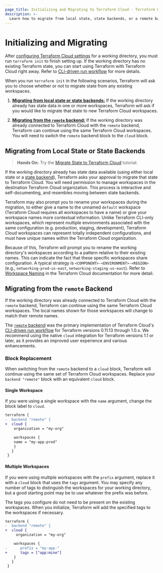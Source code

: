 ```yaml
---
page_title: Initializing and Migrating to Terraform Cloud - Terraform CLI
description: >-
  Learn how to migrate from local state, state backends, or a remote backend to Terraform Cloud with the Terraform CLI.
---
```


# Initializing and Migrating

After [configuring Terraform Cloud settings](/terraform/cli/cloud/settings) for a working directory, you must run `terraform init` to finish setting up. If the working directory has no existing Terraform state, you can start using Terraform with Terraform Cloud right away. Refer to [CLI-driven run workflow](/terraform/cloud-docs/run/cli) for more details.

When you run `terraform init` in the following scenarios, Terraform will ask you to choose whether or not to migrate state from any existing workspaces.

1. [**Migrating from local state or state backends:**](#migrating-from-local-state-or-state-backends) If the working directory already has state data in one or more workspaces, Terraform will ask if you would like to migrate that state to new Terraform Cloud workspaces.

1. [**Migrating from the `remote` backend:**](#migrating-from-the-remote-backend) If the working directory was already connected to Terraform Cloud with the `remote` backend, Terraform can continue using the same Terraform Cloud workspaces. You will need to switch the `remote` backend block to the `cloud` block.

## Migrating from Local State or State Backends

> **Hands On:** Try the [Migrate State to Terraform Cloud](/terraform/tutorials/cloud/cloud-migrate) tutorial.

If the working directory already has state data available (using either local state or a [state
backend](/terraform/language/settings/backends/configuration)), Terraform asks your approval to migrate
that state to Terraform Cloud. You will need permission to manage workspaces in the destination Terraform Cloud organization. This process is interactive and self-documenting, and resembles
moving between state backends.

Terraform may also prompt you to rename your workspaces during the migration, to either give a name to
the unnamed `default` workspace (Terraform Cloud requires all workspaces to have a name) or give
your workspace names more contextual information. Unlike Terraform CLI-only workspaces, which represent
multiple environments associated with the same configuration (e.g. production, staging, development),
Terraform Cloud workspaces can represent totally independent configurations, and must have unique names within the Terraform Cloud organization.

Because of this, Terraform will prompt you to rename the working directory's workspaces
according to a pattern relative to their existing names. This can indicate the fact that these specific workspaces share configuration. A typical strategy is
`<COMPONENT>-<ENVIRONMENT>-<REGION>` (e.g.,  `networking-prod-us-east`,
`networking-staging-us-east`). Refer to [Workspace
Naming](/terraform/cloud-docs/workspaces/naming) in the Terraform Cloud documentation for more detail.

## Migrating from the `remote` Backend

If the working directory was already connected to Terraform Cloud with the `remote` backend, Terraform can continue using the same Terraform Cloud workspaces. The local names shown for those workspaces will change to match their remote names.

The [`remote` backend](/terraform/language/settings/backends/remote) was the primary implementation of Terraform Cloud's [CLI-driven run workflow](/terraform/cloud-docs/run/cli) for Terraform versions 0.11.13 through 1.0.x. We recommend using the native `cloud` integration for Terraform versions 1.1 or later, as it provides an improved user experience and various enhancements.

### Block Replacement

When switching from the `remote` backend to a `cloud` block, Terraform will continue using the same
set of Terraform Cloud workspaces. Replace your `backend "remote"` block with an equivalent `cloud`
block.

#### Single Workspace

If you were using a single workspace with the `name` argument, change the block
label to `cloud`.

```diff
terraform {
-  backend "remote" {
+  cloud {
    organization = "my-org"

    workspaces {
    name = "my-app-prod"
    }
   }
 }
```

#### Multiple Workspaces

If you were using multiple workspaces with the `prefix` argument, replace it with a `cloud` block that uses the `tags` argument. You may specify any number of tags to distinguish the workspaces for your working directory, but a good starting point may be to use whatever the prefix was before.

The tags you configure do not need to be present on the existing workspaces. When you initialize, Terraform will add the specified tags to the workspaces if necessary.

```diff
terraform {
-  backend "remote" {
+  cloud {
     organization = "my-org"

    workspaces {
-      prefix = "my-app-"
+      tags = ["app:mine"]
    }
   }
 }
```

